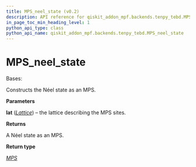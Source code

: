 ```yaml
---
title: MPS_neel_state (v0.2)
description: API reference for qiskit_addon_mpf.backends.tenpy_tebd.MPS_neel_state in qiskit-addon-mpf v0.2
in_page_toc_min_heading_level: 1
python_api_type: class
python_api_name: qiskit_addon_mpf.backends.tenpy_tebd.MPS_neel_state
---
```


<span id="mps-neel-state" />

# MPS\_neel\_state

<Class id="qiskit_addon_mpf.backends.tenpy_tebd.MPS_neel_state" isDedicatedPage={true} github="https://github.com/Qiskit/qiskit-addon-mpf/tree/stable/0.2/qiskit_addon_mpf/backends/tenpy_tebd/state.py#L124-L136" signature="MPS_neel_state(lat)" modifiers="class">
  Bases:

  Constructs the Néel state as an MPS.

  **Parameters**

  **lat** ([*Lattice*](https://tenpy.readthedocs.io/en/latest/reference/tenpy.models.lattice.Lattice.html#tenpy.models.lattice.Lattice "(in TeNPy v1.0.4)")) – the lattice describing the MPS sites.

  **Returns**

  A Néel state as an MPS.

  **Return type**

  [*MPS*](https://tenpy.readthedocs.io/en/latest/reference/tenpy.networks.mps.MPS.html#tenpy.networks.mps.MPS "(in TeNPy v1.0.4)")
</Class>

